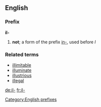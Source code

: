 {{see|il|.il}}
==English==

===Prefix===
'''il-'''

# '''not'''; a form of the prefix [[in-]], used before ''l''

===Related terms===
*[[illimitable]]
*[[illuminate]]
*[[illustrious]]
*[[illegal]]
[[Category:English prefixes]]

[[de:il-]]
[[fr:il-]]